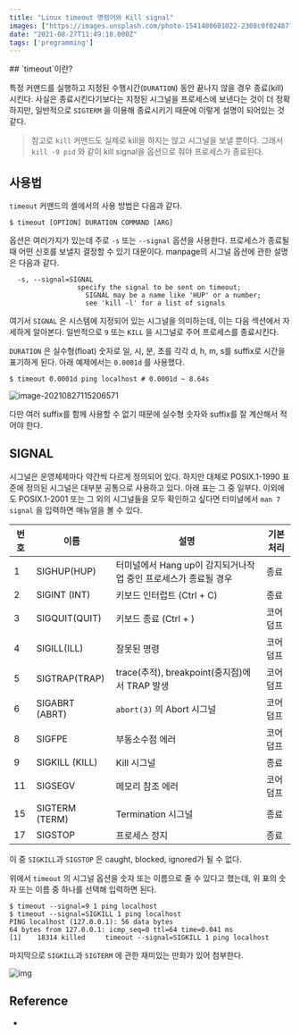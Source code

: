 ```yaml
---
title: "Linux timeout 명령어와 Kill signal"
images: ["https://images.unsplash.com/photo-1541480601022-2308c0f02487?crop=entropy&cs=tinysrgb&fit=max&fm=jpg&ixid=MnwxMTc3M3wwfDF8c2VhcmNofDJ8fGNsb2NrfGVufDB8fHx8MTYzMDA2NDk2MA&ixlib=rb-1.2.1&q=80&w=2000"]
date: "2021-08-27T11:49:10.000Z"
tags: ['programming']
---
```


<TOCInline toc={props.toc} asDisclosure />
## `timeout`이란?

특정 커맨드를 실행하고 지정된 수행시간(`DURATION`) 동안 끝나지 않을 경우 종료(kill)시킨다. 사실은 종료시킨다기보다는 지정된 시그널을 프로세스에 보낸다는 것이 더 정확하지만, 일반적으로 `SIGTERM` 을 이용해 종료시키기 때문에 이렇게 설명이 되어있는 것 같다.

> 참고로 `kill` 커맨드도 실제로 kill을 하지는 않고 시그널을 보낼 뿐이다. 그래서 `kill -9 pid` 와 같이 kill signal을 옵션으로 줘야 프로세스가 종료된다.

## 사용법

`timeout` 커맨드의 셸에서의 사용 방법은 다음과 같다.

```
$ timeout [OPTION] DURATION COMMAND [ARG]

```

옵션은 여러가지가 있는데 주로 `-s` 또는 `--signal` 옵션을 사용한다. 프로세스가 종료될 때 어떤 신호를 보낼지 결정할 수 있기 대문이다. manpage의 시그널 옵션에 관한 설명은 다음과 같다.

```
  -s, --signal=SIGNAL
                 specify the signal to be sent on timeout;
                   SIGNAL may be a name like 'HUP' or a number;
                   see 'kill -l' for a list of signals

```

여기서 `SIGNAL` 은 시스템에 지정되어 있는 시그널을 의미하는데, 이는 다음 섹션에서 자세하게 알아본다. 일반적으로 `9` 또는 `KILL` 을 시그널로 주어 프로세스를 종료시킨다.

`DURATION` 은 실수형(float) 숫자로 일, 시, 분, 초를 각각 d, h, m, s를 suffix로 시간을 표기하게 된다. 아래 예제에서는 `0.0001d` 를 사용했다.

```
$ timeout 0.0001d ping localhost # 0.0001d ~ 8.64s

```

![image-20210827115206571](/images/2021/08/image-20210827115206571.png)

다만 여러 suffix를 함께 사용할 수 없기 때문에 실수형 숫자와 suffix를 잘 계산해서 적어야 한다.

## SIGNAL

시그널은 운영체제마다 약간씩 다르게 정의되어 있다. 하지만 대체로 POSIX.1-1990 표준에 정의된 시그널은 대부분 공통으로 사용하고 있다. 아래 표는 그 중 일부다. 이외에도 POSIX.1-2001 또는 그 외의 시그널들을 모두 확인하고 싶다면 터미널에서 `man 7 signal` 을 입력하면 매뉴얼을 볼 수 있다.

| 번호 | 이름 | 설명 | 기본 처리 |
| --- | --- | --- | --- |
| 1 | SIGHUP(HUP) | 터미널에서 Hang up이 감지되거나작업 중인 프로세스가 종료될 경우 | 종료 |
| 2 | SIGINT (INT) | 키보드 인터럽트 (Ctrl + C) | 종료 |
| 3 | SIGQUIT(QUIT) | 키보드 종료 (Ctrl + ) | 코어 덤프 |
| 4 | SIGILL(ILL) | 잘못된 명령 | 코어 덤프 |
| 5 | SIGTRAP(TRAP) | trace(추적), breakpoint(중지점)에서 TRAP 발생 | 코어 덤프 |
| 6 | SIGABRT (ABRT) | `abort(3)` 의 Abort 시그널 | 코어 덤프 |
| 8 | SIGFPE | 부동소수점 에러 | 코어 덤프 |
| 9 | SIGKILL (KILL) | Kill 시그널 | 종료 |
| 11 | SIGSEGV | 메모리 참조 에러 | 코어덤프 |
| 15 | SIGTERM (TERM) | Termination 시그널 | 종료 |
| 17 | SIGSTOP | 프로세스 정지 | 종료 |

이 중 `SIGKILL`과 `SIGSTOP` 은 caught, blocked, ignored가 될 수 없다.

위에서 `timeout` 의 시그널 옵션을 숫자 또는 이름으로 줄 수 있다고 했는데, 위 표의 숫자 또는 이름 중 하나를 선택해 입력하면 된다.

```
$ timeout --signal=9 1 ping localhost
$ timeout --signal=SIGKILL 1 ping localhost
PING localhost (127.0.0.1): 56 data bytes
64 bytes from 127.0.0.1: icmp_seq=0 ttl=64 time=0.041 ms
[1]    18314 killed     timeout --signal=SIGKILL 1 ping localhost

```

마지막으로 `SIGKILL`과 `SIGTERM` 에 관한 재미있는 만화가 있어 첨부한다.

![img](/images/2021/08/main-qimg-2a4ea61270f9ba5eed3c294e3af5511e.png)

## Reference

* [](https://turnoff.us/geek/signals/)

